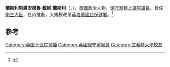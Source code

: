 {{Expand language|1=en|time=2020-07-05T10:21:04+00:00}}
{{noteTA
|G1=PoliticiansUK
|G2=UK Places
|1=zh-tw:蘭斯利男爵安德魯·戴維·蘭斯利; zh-hk:凌士禮，凌士禮男爵;
|2=zh-cn:戴维·卡梅伦;zh-hk:甘民樂;zh-tw:大衛·卡麥隆
}}
{{Infobox officeholder
|name             = 凌士禮勳爵{{small| [[非常尊敬的|閣下]]}}
|original_name    = The Rt Hon. The Lord Lansley
|original_name_lang = en
|honorific-suffix = {{post-nominals|country=GBR|size=100%|CBE|PC|DL}}
|image            = Official portrait of Lord Lansley crop 2.jpg
|office           = [[下議院領袖|下議院領袖]]<br>[[掌璽大臣|掌璽大臣]]
|primeminister    = [[戴维·卡梅伦|戴维·卡梅伦]]
|term_start       = 2012年9月4日
|term_end         = 2014年7月14日
|predecessor      = [[楊佐義|楊佐義爵士]]
|successor        = [[夏偉林|夏偉林]]{{small|（下議院領袖）}}<br>[[比斯頓女男爵蒂娜·斯托厄爾|司徒慧兒女男爵]]{{small|（掌璽大臣）}}
|office2          = [[卫生大臣_(英国)|衛生大臣]]
|primeminister2   = [[戴维·卡梅伦|戴维·卡梅伦]]
|term_start2      = 2010年5月12日
|term_end2        = 2012年9月4日
|predecessor2     = [[安迪·伯纳姆|安迪·伯纳姆]]
|successor2       = [[杰里米·亨特|杰里米·亨特]]
|office3          = {{le|影子衛生及社會保障大臣|Shadow Secretary of State for Health and Social Care|影子衛生大臣}}
|leader3          = [[迈克尔·霍华德|迈克尔·霍华德]]<br/>[[戴维·卡梅伦|戴维·卡梅伦]]
|term_start3      = 2004年6月19日
|term_end3        = 2010年5月11日
|predecessor3     = {{le|提姆·葉奧|Tim Yeo}} 
|successor3       = [[安迪·伯纳姆|安迪·伯纳姆]]
|office4          = [[內閣辦公室部長|影子內閣辦公室部長]]
|leader4          = [[夏偉林|夏偉林]]
|term_start4      = 1999年6月15日
|term_end4        = 2001年9月18日
|predecessor4     = 職位設立
|successor4       = {{le|蒂姆∙科林斯|Tim Collins (politician)}}
|office5          = [[英國上議院|國會上議院]]<br/>[[英國上議院#俗職議員|俗職議員]]
|term_start5      = 2015年10月5日
|term_end5        = 
|office6          = [[英國下議院|國會下議院]]<br/>[[南劍橋郡_(英國國會選區)|南劍橋郡選區]][[國會議員_(英國)|國會議員]]
|term_start6      = 1997年5月1日
|term_end6        = 2015年3月30日
|predecessor6     = 選區建立
|successor6       = {{le|海蒂·艾倫|Heidi Allen}}
|birth_date       = {{birth date and age|1956|12|11}}
|birth_place      = {{ENG}}[[霍恩徹奇|霍恩徹奇]]
|death_date       = 
|death_place      = 
|party            = [[社會民主黨_(英國)|社會民主黨]]{{small|（1988年前）}}<ref>{{cite news |last=Toynbee |first=Polly |title=Some SDP thinking might strengthen Labour's nerve |url=https://www.theguardian.com/commentisfree/2011/mar/01/labour-unions-social-democracy-unions |accessdate=05-07-2020 |newspaper=[[衛報|衛報]] |date=01-03-2011 |archive-date=2020-07-05 |archive-url=https://web.archive.org/web/20200705074740/https://www.theguardian.com/commentisfree/2011/mar/01/labour-unions-social-democracy-unions |dead-url=no }}</ref><br>[[保守黨_(英國)|保守黨]] {{small|（自1988年）}}
|alma_mater       = [[艾希特大學|艾希特大學]]
|spouse           = {{marriage|瑪麗蓮·比格斯|1985|2001|end=div.}}{{small|<br>Marilyn Biggs}}<br/>{{marriage|莎莉·洛|2001}}{{small|<br>Sally Low}}
|children         = 5名
|website          = {{Official website|andrewlansley.co.uk}}
}}

'''蘭斯利男爵安德魯·戴維·蘭斯利'''（{{lang-en|Andrew David Lansley, Baron Lansley}}，{{bd|1956年|12月21日}}），[[英國|英國]]政治人物，[[保守黨_(英國)|保守黨]]籍[[英國上議院#俗職議員|上議院議員]]。曾任[[卫生大臣_(英国)|衛生大臣]]，任內推動{{le|2012年衛生及社會保障法令|Health and Social Care Act 2012}}，大規模改革[[國民保健署_(英格蘭)|英格蘭國民保健署]]。<ref>{{cite news|url=https://www.telegraph.co.uk/health/healthnews/7880592/Biggest-revolution-in-the-NHS-for-60-years.html|title=Biggest revolution in the NHS for 60 years|work=[[每日電訊報|每日電訊報]]|first=Andrew|last=Porter|date=09-07-2010|accessdate=05-07-2020|archive-date=2014-08-19|archive-url=https://web.archive.org/web/20140819174839/http://www.telegraph.co.uk/health/healthnews/7880592/Biggest-revolution-in-the-NHS-for-60-years.html|dead-url=yes}}</ref>

== 參考 ==

[[Category:英国下议院领袖|Category:英国下议院领袖]]
[[Category:英國保守黨黨員|Category:英國保守黨黨員]]
[[Category:艾希特大學校友|Category:艾希特大學校友]]